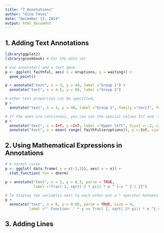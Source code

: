 ```yaml
---
title: "7_Annotations"
author: "Gino Tesei"
date: "December 13, 2014"
output: html_document
---
```


## 1. Adding Text Annotations
```r
library(ggplot2)
library(gcookbook) # For the data set 

# Use annotate() and a text geom 
p <- ggplot( faithful, aes( x = eruptions, y = waiting)) + 
  geom_point() 

p + annotate("text", x = 3, y = 48, label ="Group 1") + 
  annotate("text", x = 4.5, y = 66, label ="Group 2")

# other text properties can be specified,
p + 
  annotate("text", x = 3, y = 48, label ="Group 1", family ="serif", fontface ="italic", colour ="darkred", size = 3) + annotate("text", x = 4.5, y = 66, label ="Group 2", family ="serif", fontface ="italic", colour ="darkred", size = 3)

# If the axes are continuous, you can use the special values Inf and -Inf to place text annotations at the edge of the plotting area
p + 
  annotate("text", x =-Inf, y =Inf, label ="Upper left", hjust =-.2, vjust = 2) + 
  annotate("text", x = mean( range( faithful$eruptions)), y =-Inf, vjust =-0.4, label ="Bottom middle")
```

## 2. Using Mathematical Expressions in Annotations
```r
# A normal curve 
p <- ggplot( data.frame( x = c(-3,3)), aes( x = x)) + 
  stat_function( fun = dnorm) 

p + annotate("text", x = 2, y = 0.3, parse = TRUE, 
             label ="frac( 1, sqrt( 2 * pi)) * e ^ {-x ^ 2 / 2}")

# To display two variables next to each other put a * operator between them
p + 
  annotate("text", x = 0, y = 0.05, parse = TRUE, size = 4, 
           label ="' Function: ' * y == frac( 1, sqrt( 2* pi)) * e ^{-x ^ 2/ 2}")
```

## 3. Adding Lines
```r

```
